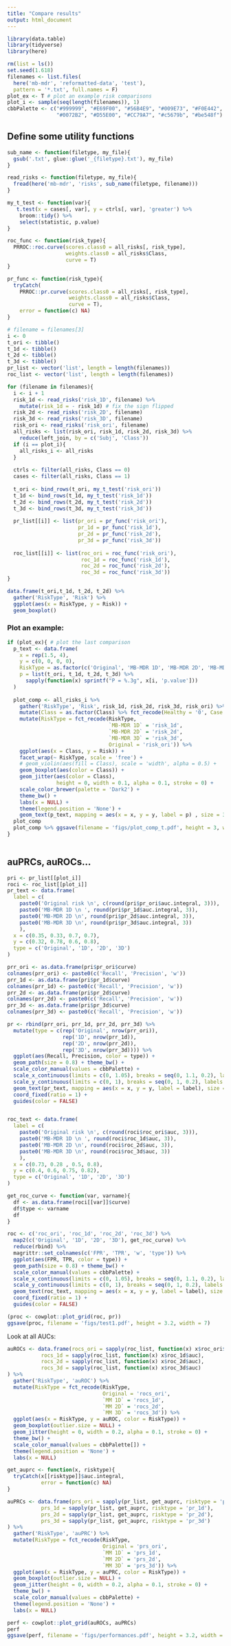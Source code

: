 ```yaml
---
title: "Compare results"
output: html_document
---
```


```r
library(data.table)
library(tidyverse)
library(here)
```

```r
rm(list = ls())
set.seed(1.618)
filenames <- list.files(
  here('mb-mdr', 'reformatted-data', 'test'), 
  pattern = '*.txt', full.names = F)
plot_ex <- T # plot an example risk comparisons
plot_i <- sample(seq(length(filenames)), 1)
cbbPalette <- c("#999999", "#E69F00", "#56B4E9", "#009E73", "#F0E442", 
                "#0072B2", "#D55E00", "#CC79A7", "#c5679b", "#be548f")
```

## Define some utility functions

```r
sub_name <- function(filetype, my_file){
  gsub('.txt', glue::glue('_{filetype}.txt'), my_file)
}

read_risks <- function(filetype, my_file){
  fread(here('mb-mdr', 'risks', sub_name(filetype, filename)))
}

my_t_test <- function(var){
   t.test(x = cases[, var], y = ctrls[, var], 'greater') %>%
    broom::tidy() %>%
    select(statistic, p.value)
}

roc_func <- function(risk_type){
  PRROC::roc.curve(scores.class0 = all_risks[, risk_type],
                   weights.class0 = all_risks$Class,
                   curve = T)
}

pr_func <- function(risk_type){
  tryCatch(
    PRROC::pr.curve(scores.class0 = all_risks[, risk_type],
                    weights.class0 = all_risks$Class,
                    curve = T),
    error = function(c) NA)
}
```


```r
# filename = filenames[3]
i <- 0
t_ori <- tibble()
t_1d <- tibble()
t_2d <- tibble()
t_3d <- tibble()
pr_list <- vector('list', length = length(filenames))
roc_list <- vector('list', length = length(filenames))

for (filename in filenames){
  i <- i + 1
  risk_1d <- read_risks('risk_1D', filename) %>%
    mutate(risk_1d = - risk_1d) # fix the sign flipped
  risk_2d <- read_risks('risk_2D', filename)
  risk_3d <- read_risks('risk_3D', filename)
  risk_ori <- read_risks('risk_ori', filename)
  all_risks <- list(risk_ori, risk_1d, risk_2d, risk_3d) %>%
    reduce(left_join, by = c('Subj', 'Class'))
  if (i == plot_i){
    all_risks_i <- all_risks
  }
  
  ctrls <- filter(all_risks, Class == 0)
  cases <- filter(all_risks, Class == 1)
  
  t_ori <- bind_rows(t_ori, my_t_test('risk_ori'))
  t_1d <- bind_rows(t_1d, my_t_test('risk_1d'))
  t_2d <- bind_rows(t_2d, my_t_test('risk_2d'))
  t_3d <- bind_rows(t_3d, my_t_test('risk_3d'))
  
  pr_list[[i]] <- list(pr_ori = pr_func('risk_ori'),
                       pr_1d = pr_func('risk_1d'),
                       pr_2d = pr_func('risk_2d'),
                       pr_3d = pr_func('risk_3d'))
  
  roc_list[[i]] <- list(roc_ori = roc_func('risk_ori'),
                        roc_1d = roc_func('risk_1d'),
                        roc_2d = roc_func('risk_2d'),
                        roc_3d = roc_func('risk_3d'))
}

data.frame(t_ori,t_1d, t_2d, t_2d) %>%
  gather('RiskType', 'Risk') %>%
  ggplot(aes(x = RiskType, y = Risk)) +
  geom_boxplot()


```

### Plot an example:

```r

if (plot_ex){ # plot the last comparison
  p_text <- data.frame(
    x = rep(1.5, 4),
    y = c(0, 0, 0, 0),
    RiskType = as.factor(c('Original', 'MB-MDR 1D', 'MB-MDR 2D', 'MB-MDR 3D')),
    p = list(t_ori, t_1d, t_2d, t_3d) %>% 
      sapply(function(x) sprintf("P = %.3g", x[i, 'p.value']))
  )
  
  plot_comp <- all_risks_i %>%
    gather('RiskType', 'Risk', risk_1d, risk_2d, risk_3d, risk_ori) %>%
    mutate(Class = as.factor(Class) %>% fct_recode(Healthy = '0', Case = '1')) %>%
    mutate(RiskType = fct_recode(RiskType, 
                                 `MB-MDR 1D` = 'risk_1d', 
                                 `MB-MDR 2D` = 'risk_2d',
                                 `MB-MDR 3D` = 'risk_3d',
                                 Original = 'risk_ori')) %>%
    ggplot(aes(x = Class, y = Risk)) +
    facet_wrap(~ RiskType, scale = 'free') +
    # geom_violin(aes(fill = Class), scale = 'width', alpha = 0.5) +
    geom_boxplot(aes(color = Class)) +
    geom_jitter(aes(color = Class),
                height = 0, width = 0.1, alpha = 0.1, stroke = 0) +
    scale_color_brewer(palette = 'Dark2') +
    theme_bw() +
    labs(x = NULL) +
    theme(legend.position = 'None') + 
    geom_text(p_text, mapping = aes(x = x, y = y, label = p) , size = 3)
  plot_comp
  plot_comp %>% ggsave(filename = 'figs/plot_comp_t.pdf', height = 3, width = 5)
}
  
```

## auPRCs, auROCs...

```r
pri <- pr_list[[plot_i]]
roci <- roc_list[[plot_i]]
pr_text <- data.frame(
  label = c(
    paste0('Original risk \n', c(round(pri$pr_ori$auc.integral, 3))),
    paste0('MB-MDR 1D \n ', round(pri$pr_1d$auc.integral, 3)),
    paste0('MB-MDR 2D \n', round(pri$pr_2d$auc.integral, 3)),
    paste0('MB-MDR 3D \n', round(pri$pr_3d$auc.integral, 3))
    ),
  x = c(0.35, 0.33, 0.7, 0.7),
  y = c(0.32, 0.78, 0.6, 0.8),
  type = c('Original', '1D', '2D', '3D')
)

prr_ori <- as.data.frame(pri$pr_ori$curve)
colnames(prr_ori) <- paste0(c('Recall', 'Precision', 'w'))
prr_1d <- as.data.frame(pri$pr_1d$curve)
colnames(prr_1d) <- paste0(c('Recall', 'Precision', 'w'))
prr_2d <- as.data.frame(pri$pr_2d$curve)
colnames(prr_2d) <- paste0(c('Recall', 'Precision', 'w'))
prr_3d <- as.data.frame(pri$pr_3d$curve)
colnames(prr_3d) <- paste0(c('Recall', 'Precision', 'w'))

pr <- rbind(prr_ori, prr_1d, prr_2d, prr_3d) %>% 
  mutate(type = c(rep('Original', nrow(prr_ori)), 
                  rep('1D', nrow(prr_1d)),
                  rep('2D', nrow(prr_2d)),
                  rep('3D', nrow(prr_3d)))) %>%
  ggplot(aes(Recall, Precision, color = type)) +
  geom_path(size = 0.8) + theme_bw() + 
  scale_color_manual(values = cbbPalette) +
  scale_x_continuous(limits = c(0, 1.05), breaks = seq(0, 1.1, 0.2), labels = scales::percent) +
  scale_y_continuous(limits = c(0, 1), breaks = seq(0, 1, 0.2), labels = scales::percent) +
  geom_text(pr_text, mapping = aes(x = x, y = y, label = label), size = 3) +
  coord_fixed(ratio = 1) +
  guides(color = FALSE)


roc_text <- data.frame(
  label = c(
    paste0('Original risk \n', c(round(roci$roc_ori$auc, 3))),
    paste0('MB-MDR 1D \n ', round(roci$roc_1d$auc, 3)),
    paste0('MB-MDR 2D \n', round(roci$roc_2d$auc, 3)),
    paste0('MB-MDR 3D \n', round(roci$roc_3d$auc, 3))
    ),
  x = c(0.73, 0.28 , 0.5, 0.8),
  y = c(0.4, 0.6, 0.75, 0.82),
  type = c('Original', '1D', '2D', '3D')
)

get_roc_curve <- function(var, varname){
  df <- as.data.frame(roci[[var]]$curve)
  df$type <- varname
  df
}

roc <- c('roc_ori', 'roc_1d', 'roc_2d', 'roc_3d') %>%
  map2(c('Original', '1D', '2D', '3D'), get_roc_curve) %>%
  reduce(rbind) %>% 
  magrittr::set_colnames(c('FPR', 'TPR', 'w', 'type')) %>%
  ggplot(aes(FPR, TPR, color = type)) +
  geom_path(size = 0.8) + theme_bw() + 
  scale_color_manual(values = cbbPalette) +
  scale_x_continuous(limits = c(0, 1.05), breaks = seq(0, 1.1, 0.2), labels = scales::percent) +
  scale_y_continuous(limits = c(0, 1), breaks = seq(0, 1, 0.2), labels = scales::percent) +
  geom_text(roc_text, mapping = aes(x = x, y = y, label = label), size = 3) +
  coord_fixed(ratio = 1) +
  guides(color = FALSE)

(proc <- cowplot::plot_grid(roc, pr))
ggsave(proc, filename = 'figs/test1.pdf', height = 3.2, width = 7)

```


Look at all AUCs:

```r
auROCs <- data.frame(rocs_ori = sapply(roc_list, function(x) x$roc_ori$auc),
           rocs_1d = sapply(roc_list, function(x) x$roc_1d$auc),
           rocs_2d = sapply(roc_list, function(x) x$roc_2d$auc),
           rocs_3d = sapply(roc_list, function(x) x$roc_3d$auc)
) %>%
  gather('RiskType', 'auROC') %>%
  mutate(RiskType = fct_recode(RiskType, 
                               Original = 'rocs_ori',
                               `MM 1D` = 'rocs_1d', 
                               `MM 2D` = 'rocs_2d',
                               `MM 3D` = 'rocs_3d')) %>%
  ggplot(aes(x = RiskType, y = auROC, color = RiskType)) +
  geom_boxplot(outlier.size = NULL) +
  geom_jitter(height = 0, width = 0.2, alpha = 0.1, stroke = 0) +
  theme_bw() +
  scale_color_manual(values = cbbPalette[]) +
  theme(legend.position = 'None') +
  labs(x = NULL)

get_auprc <- function(x, risktype){
  tryCatch(x[[risktype]]$auc.integral,
           error = function(c) NA)
}

auPRCs <- data.frame(prs_ori = sapply(pr_list, get_auprc, risktype = 'pr_ori'),
           prs_1d = sapply(pr_list, get_auprc, risktype = 'pr_1d'),
           prs_2d = sapply(pr_list, get_auprc, risktype = 'pr_2d'),
           prs_3d = sapply(pr_list, get_auprc, risktype = 'pr_3d')
) %>%
  gather('RiskType', 'auPRC') %>%
  mutate(RiskType = fct_recode(RiskType, 
                               Original = 'prs_ori',
                               `MM 1D` = 'prs_1d', 
                               `MM 2D` = 'prs_2d',
                               `MM 3D` = 'prs_3d')) %>%
  ggplot(aes(x = RiskType, y = auPRC, color = RiskType)) +
  geom_boxplot(outlier.size = NULL) +
  geom_jitter(height = 0, width = 0.2, alpha = 0.1, stroke = 0) +
  theme_bw() +
  scale_color_manual(values = cbbPalette) +
  theme(legend.position = 'None') +
  labs(x = NULL)

perf <- cowplot::plot_grid(auROCs, auPRCs)
perf
ggsave(perf, filename = 'figs/performances.pdf', height = 3.2, width = 7)
```

